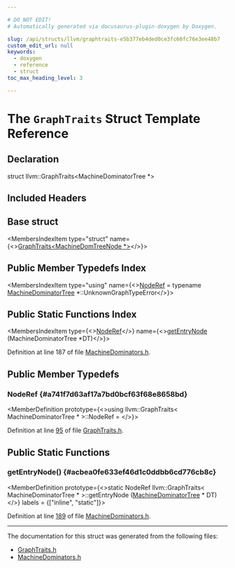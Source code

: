 ```yaml
---

# DO NOT EDIT!
# Automatically generated via docusaurus-plugin-doxygen by Doxygen.

slug: /api/structs/llvm/graphtraits-e5b377eb4ded0ce3fc60fc76e3ee48b7
custom_edit_url: null
keywords:
  - doxygen
  - reference
  - struct
toc_max_heading_level: 3

---
```





# The `GraphTraits` Struct Template Reference

<DoxygenPage pluginConfig={pluginConfig}>



## Declaration

<CodeBlock>struct llvm::GraphTraits&lt;MachineDominatorTree &#42;&gt;</CodeBlock>

## Included Headers

<IncludesList>
<IncludesListItem
  filePath="llvm/CodeGen/MachineDominators.h"
  permalink="/docs/api/files/include/include/llvm/include/llvm/codegen/machinedominators-h"
  isLocal="true" />
</IncludesList>

## Base struct

<MembersIndex>

<MembersIndexItem
  type="struct"
  name={<><a href="/docs/api/structs/llvm/graphtraits-8ca9440c7b2666ad05e2bfd33a1dad80">GraphTraits&lt;MachineDomTreeNode &#42;&gt;</a></>}>
</MembersIndexItem>

</MembersIndex>

## Public Member Typedefs Index

<MembersIndex>

<MembersIndexItem
  type="using"
  name={<><a href="/docs/api/structs/llvm/graphtraits/#a741f7d63af17a7bd0bcf63f68e8658bd">NodeRef</a> = typename <a href="/docs/api/classes/llvm/machinedominatortree">MachineDominatorTree</a> &#42;::UnknownGraphTypeError</>}>
</MembersIndexItem>

</MembersIndex>

## Public Static Functions Index

<MembersIndex>

<MembersIndexItem
  type={<><a href="/docs/api/structs/llvm/graphtraits/#a741f7d63af17a7bd0bcf63f68e8658bd">NodeRef</a></>}
  name={<><a href="#acbea0fe633ef46d1c0ddbb6cd776cb8c">getEntryNode</a> (MachineDominatorTree &#42;DT)</>}>
</MembersIndexItem>

</MembersIndex>


Definition at line 187 of file <a href="/docs/api/files/include/include/llvm/include/llvm/codegen/machinedominators-h">MachineDominators.h</a>.

<SectionDefinition>

## Public Member Typedefs

### NodeRef {#a741f7d63af17a7bd0bcf63f68e8658bd}

<MemberDefinition
  prototype={<>using llvm::GraphTraits&lt; MachineDominatorTree &#42; &gt;::NodeRef = </>}>

Definition at line <a href="/docs/api/files/include/include/llvm/include/llvm/adt/graphtraits-h/#l00095">95</a> of file <a href="/docs/api/files/include/include/llvm/include/llvm/adt/graphtraits-h">GraphTraits.h</a>.
</MemberDefinition>

</SectionDefinition>

<SectionDefinition>

## Public Static Functions

### getEntryNode() {#acbea0fe633ef46d1c0ddbb6cd776cb8c}

<MemberDefinition
  prototype={<>static NodeRef llvm::GraphTraits&lt; MachineDominatorTree &#42; &gt;::getEntryNode (<a href="/docs/api/classes/llvm/machinedominatortree">MachineDominatorTree</a> &#42; DT)</>}
  labels = {["inline", "static"]}>

Definition at line <a href="/docs/api/files/include/include/llvm/include/llvm/codegen/machinedominators-h/#l00189">189</a> of file <a href="/docs/api/files/include/include/llvm/include/llvm/codegen/machinedominators-h">MachineDominators.h</a>.
</MemberDefinition>

</SectionDefinition>

<hr/>

The documentation for this struct was generated from the following files:

<ul>
<li><a href="/docs/api/files/include/include/llvm/include/llvm/adt/graphtraits-h">GraphTraits.h</a></li>
<li><a href="/docs/api/files/include/include/llvm/include/llvm/codegen/machinedominators-h">MachineDominators.h</a></li>
</ul>

</DoxygenPage>

